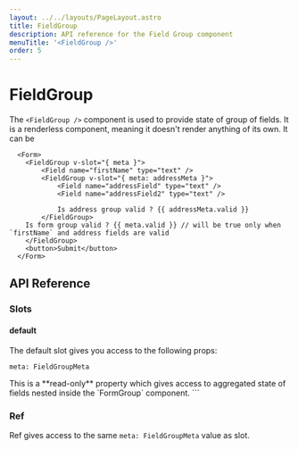 ```yaml
---
layout: ../../layouts/PageLayout.astro
title: FieldGroup
description: API reference for the Field Group component
menuTitle: '<FieldGroup />'
order: 5
---
```


# FieldGroup <DocBadge title="v4.5" />

The `<FieldGroup />` component is used to provide state of group of fields. It is a renderless component, meaning it doesn't render anything of its own.
It can be
```vue-html
  <Form>
    <FieldGroup v-slot="{ meta }">
        <Field name="firstName" type="text" />
        <FieldGroup v-slot="{ meta: addressMeta }">
            <Field name="addressField" type="text" />
            <Field name="addressField2" type="text" />

            Is address group valid ? {{ addressMeta.valid }}
        </FieldGroup>
    Is form group valid ? {{ meta.valid }} // will be true only when `firstName` and address fields are valid
    </FieldGroup>
    <button>Submit</button>
  </Form>
```

## API Reference

### Slots

#### default

The default slot gives you access to the following props:

<CodeTitle level="4">

`meta: FieldGroupMeta`

</CodeTitle>
This is a **read-only** property which gives access to aggregated state of fields nested inside the `FormGroup` component.
```

### Ref

Ref gives access to the same `meta: FieldGroupMeta` value as slot.